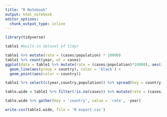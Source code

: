 ---
title: "R Notebook"
output: html_notebook
editor_options: 
  chunk_output_type: inline
---

```{r}
library(tidyverse)
```

```{r}
table1 #built-in dataset of tidyr
```

```{r}
table1 %>% mutate(rate = (cases/population) * 10000)
table1 %>% count(year, wt = cases)
ggplot(data = table1 %>% mutate(rate = (cases/population)*10000), aes(x = year, y = rate)) +
  geom_line(aes(group = country), color = 'black') +
  geom_point(aes(color = country))
```
```{r}
table1 %>% select(c(year,country,population)) %>% spread(key = country, value = population)
```
```{r}
table.wide = table1 %>% filter(!is.na(cases)) %>% mutate(rate = (cases/population) * 10000) %>% select(year, country, rate) %>% spread(key = country, value = rate)
```
```{r}
table.wide %>% gather(key = 'country', value = 'rate', -year)
```
```{r}
write.csv(table1.wide, file = 'R export.csv')
```

